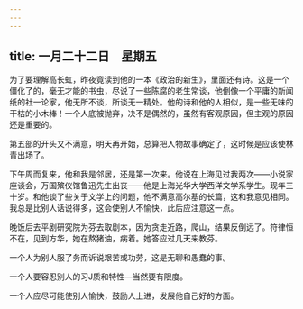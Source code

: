 ```yaml
---
---
---
```

title: 一月二十二日　星期五
---




为了要理解高长虹，昨夜竟读到他的一本《政治的新生》，里面还有诗。这是一个僵化了的，毫无才能的书虫，尽说了一些陈腐的老生常谈，他倒像一个平庸的新闻纸的社一论家，他无所不谈，所谈无一精处。他的诗和他的人相似，是一些无味的干枯的小木棒！一个人底被抛弃，决不是偶然的，虽然有客观原因，但主观的原因还是重要的。



第五部的开头又不满意，明天再开始，总算把人物故事确定了，这时候是应该使林青出场了。

下午周而复来，他和我是邻居，还是第一次来。他说在上海见过我两次——小说家座谈会，万国殡仪馆鲁迅先生出丧——他是上海光华大学西洋文学系学生。现年三十岁。和他谈了些关于文学上的问题，他不满意高尔基的长篇，这和我意见相同。我总是比别人话说得多，这会使别人不愉快，此后应注意这一点。

晚饭后去平剧研究院为芬去取剧本，因为贪走近路，爬山，结果反倒远了。符律恒不在，见到方华，她在熬猪油，病着。她答应过几天来教芬。

一个人为别人服了务而诉说艰苦或功劳，这是无聊和愚蠢的事。

一个人要容忍别人的习J质和特性―当然要有限度。

一个人应尽可能使别人愉快，鼓励人上进，发展他自己好的方面。